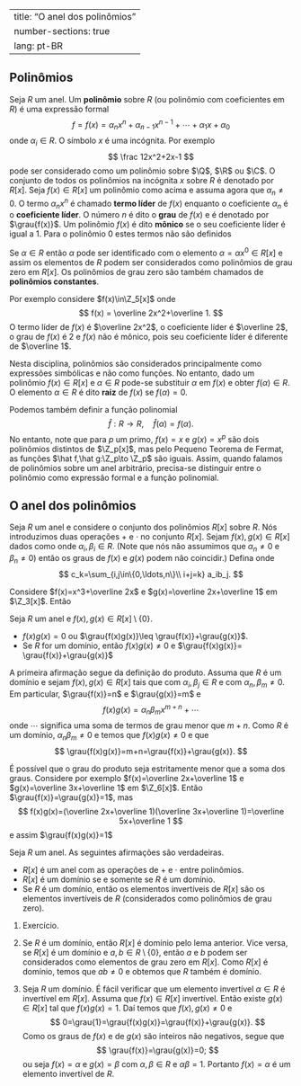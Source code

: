 

---
title: "O anel dos polinômios"
number-sections: true
lang: pt-BR
---


## Polinômios

:::{#def-pol}
Seja $R$ um anel. Um **polinômio** sobre $R$ (ou polinômio com coeficientes em $R$) é uma expressão formal
$$
f=f(x)=\alpha_n x^n+\alpha_{n-1}x^{n-1}+\cdots+\alpha_1 x+\alpha_0
$$
onde $\alpha_i\in R$. O símbolo $x$ é uma incógnita. Por exemplo
$$
\frac 12x^2+2x-1
$$
pode ser considerado como um polinômio sobre $\Q$, $\R$ ou $\C$. O conjunto de todos os polinômios na incógnita $x$ sobre $R$ é denotado por $R[x]$. Seja $f(x)\in R[x]$ um polinômio como acima e assuma agora que $\alpha_n\neq 0$. O termo $\alpha_nx^n$ é chamado **termo líder** de $f(x)$ enquanto o coeficiente $\alpha_n$ é o **coeficiente líder**. O número $n$ é dito o **grau** de $f(x)$ e é denotado por $\grau{f(x)}$. Um polinômio $f(x)$ é dito **mônico** se o seu coeficiente líder é igual a $1$. Para o polinômio $0$ estes termos não são definidos
:::

Se $\alpha\in R$ então $\alpha$ pode ser identificado com o elemento $\alpha=\alpha x^0\in R[x]$ e assim os elementos de $R$ podem ser considerados como polinômios de grau zero em $R[x]$. Os polinômios de grau zero são também chamados de **polinômios constantes**.

Por exemplo considere $f(x)\in\Z_5[x]$ onde
$$
f(x) = \overline 2x^2+\overline 1.
$$
O termo líder de $f(x)$ é $\overline 2x^2$, o coeficiente líder é $\overline 2$, o grau de $f(x)$ é $2$ e $f(x)$ não é mônico, pois  seu coeficiente líder é diferente de $\overline 1$.

Nesta disciplina, polinômios são considerados principalmente como expressões simbólicas e não como funções. No entanto, dado um polinômio $f(x)\in R[x]$  e $\alpha\in R$ pode-se substituir $\alpha$ em $f(x)$ e obter $f(\alpha)\in R$. O elemento $\alpha\in R$ é dito **raiz** de $f(x)$ se $f(\alpha)=0$.

Podemos também definir a função polinomial
$$
\hat f:R\to R,\quad \hat f(\alpha)= f(\alpha).
$$
No entanto, note que para $p$ um primo, $f(x)=x$ e $g(x)=x^p$ são dois polinômios distintos de $\Z_p[x]$, mas pelo Pequeno Teorema de Fermat, as funções $\hat f,\hat g:\Z_p\to \Z_p$ são iguais. Assim, quando falamos de polinômios sobre um anel arbitrário, precisa-se distinguir entre o polinômio como expressão formal e a função polinomial.


## O anel dos polinômios

Seja $R$ um anel e considere o conjunto dos polinômios $R[x]$ sobre $R$. Nós introduzimos duas operações $+$ e $\cdot$ no conjunto $R[x]$. Sejam $f(x),g(x)\in R[x]$ dados como
\begin{align*}
f(x)&=\alpha_nx^n+\alpha_{n-1}x^{n-1}+\cdots+\alpha_1x+\alpha_0\\
g(x)&=\beta_nx^n+\beta_{n-1}x^{n-1}+\cdots+\beta_1x+\beta_0
\end{align*}
onde $\alpha_i,\beta_i\in R$. (Note que nós não assumimos que $\alpha_n\neq 0$ e $\beta_n\neq 0$) então os graus de $f(x)$ e $g(x)$ podem não coincidir.) Defina
\begin{align*}
f(x)+g(x)&=(\alpha_n+\beta_n)x^n+(\alpha_{n-1}+\beta_{n-1})x^{n-1}+\cdots+(\alpha_1+\beta_1)x+\alpha_0+\beta_0;\\
f(x)g(x)&=c_{2n}x^{2n}+c_{2n-1}x^{2n-1}+\cdots +c_1x+c_0
\end{align*}
onde
$$
c_k=\sum_{i,j\in\{0,\ldots,n\}\\ i+j=k} a_ib_j.
$$

:::{#exm-}
Considere $f(x)=x^3+\overline 2x$ e $g(x)=\overline 2x+\overline 1$ em $\Z_3[x]$. Então
\begin{align*}
f(x)+g(x) &= x^3+x+\overline 1\\
f(x)g(x) & = (x^3+\overline 2x)(\overline 2x+\overline 1)=\overline 2x^4+x^3+x^2+\overline 2x.
\end{align*}
:::


:::{#lem-}
Seja $R$ um anel e $f(x),g(x)\in R[x]\setminus\{0\}$.


-  $f(x)g(x)=0$ ou $\grau{f(x)g(x)}\leq \grau{f(x)}+\grau{g(x)}$.
-  Se $R$ for um domínio, então $f(x)g(x)\neq 0$ e $\grau{f(x)g(x)}= \grau{f(x)}+\grau{g(x)}$

:::


:::{.proof}
A primeira afirmação segue da definição do produto. Assuma que $R$ é um domínio e sejam $f(x),g(x)\in R[x]$ tais que
\begin{align*}
f(x)&=\alpha_nx^n+\alpha_{n-1}x^{n-1}+\cdots+\alpha_1x+\alpha_0\\
g(x)&=\beta_mx^m+\beta_{m-1}x^{m-1}+\cdots+\beta_1x+\beta_0
\end{align*}
com $\alpha_i,\beta_j\in R$ e com $\alpha_n,\beta_m\neq 0$. Em particular, $\grau{f(x)}=n$ e $\grau{g(x)}=m$ e
$$
f(x)g(x)=\alpha_n\beta_mx^{m+n}+\cdots
$$
onde $\cdots$ significa uma soma de termos de grau menor que $m+n$. Como $R$ é um domínio, $\alpha_n\beta_m\neq 0$ e temos que $f(x)g(x)\neq 0$ e que
$$
\grau{f(x)g(x)}=m+n=\grau{f(x)}+\grau{g(x)}.
$$
:::


:::{#exm-}
É possível que o grau do produto seja estritamente menor que a soma dos graus. Considere por exemplo $f(x)=\overline 2x+\overline 1$ e $g(x)=\overline 3x+\overline 1$ em $\Z_6[x]$. Então $\grau{f(x)}=\grau{g(x)}=1$, mas
$$
f(x)g(x)=(\overline 2x+\overline 1)(\overline 3x+\overline 1)=\overline 5x+\overline 1
$$
e assim $\grau{f(x)g(x)}=1$
:::


:::{#thm-}
Seja $R$ um anel. As seguintes afirmações são verdadeiras.


-  $R[x]$ é um anel com as operações de $+$ e $\cdot$ entre polinômios.
-  $R[x]$ é um domínio se e somente se $R$ é um domínio.
-  Se $R$ é um domínio, então os elementos invertíveis de $R[x]$ são os elementos invertíveis de $R$ (considerados como polinômios de grau zero).

:::


:::{.proof}
(1) Exercício.

(2) Se $R$ é um domínio, então $R[x]$ é domínio pelo lema anterior. Vice versa, se $R[x]$ é um domínio e $a,b\in R\setminus\{0\}$, então $a$ e $b$ podem ser considerados como elementos de grau zero em $R[x]$. Como $R[x]$ é domínio, temos que $ab\neq 0$ e obtemos que $R$ também é domínio.

(3) Seja $R$ um domínio. É fácil verificar que um elemento invertível $\alpha\in R$ é invertível em $R[x]$. Assuma que $f(x)\in R[x]$ invertível. Então existe $g(x)\in R[x]$ tal que $f(x)g(x)=1$. Daí temos que $f(x),g(x)\neq 0$ e
$$
0=\grau{1}=\grau{f(x)g(x)}=\grau{f(x)}+\grau{g(x)}.
$$
Como os graus de $f(x)$ e de $g(x)$ são inteiros não negativos, segue que
$$
\grau{f(x)}=\grau{g(x)}=0;
$$
ou seja $f(x)=\alpha$ e $g(x)=\beta$ com $\alpha,\beta\in R$ e $\alpha\beta=1$. Portanto $f(x)=\alpha$ é um elemento invertível de $R$.

:::

